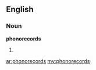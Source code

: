 ==English==

===Noun===
'''phonorecords'''

# {{plural of|[[phonorecord]]}}

[[ar:phonorecords]]
[[my:phonorecords]]